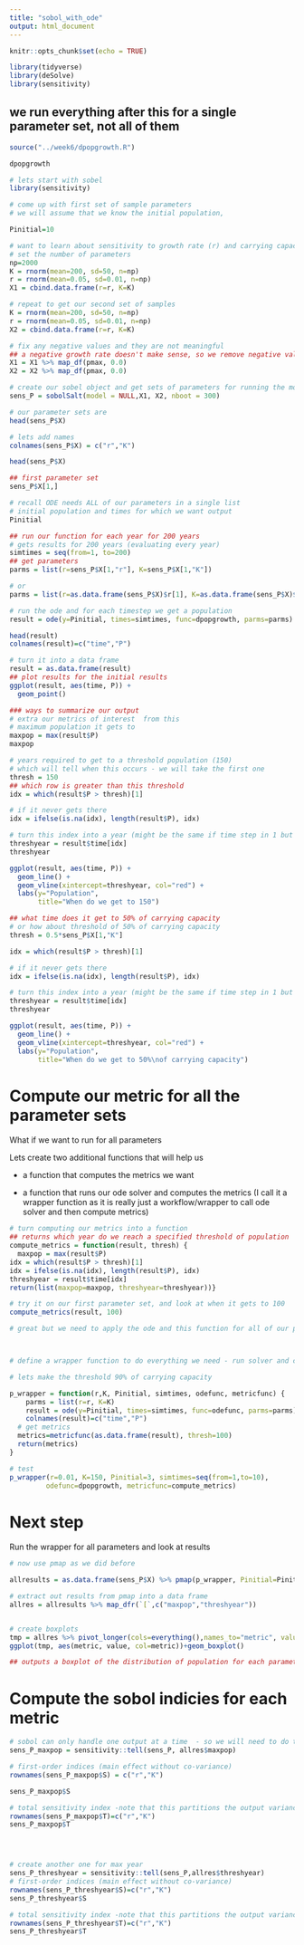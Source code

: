```yaml
---
title: "sobol_with_ode"
output: html_document
---
```


```r
knitr::opts_chunk$set(echo = TRUE)

library(tidyverse)
library(deSolve)
library(sensitivity)
```


## we run everything after this for a single parameter set, not all of them
```r
source("../week6/dpopgrowth.R")

dpopgrowth

# lets start with sobel 
library(sensitivity)

# come up with first set of sample parameters
# we will assume that we know the initial population,

Pinitial=10

# want to learn about sensitivity to growth rate (r) and carrying capacity 
# set the number of parameters
np=2000
K = rnorm(mean=200, sd=50, n=np)
r = rnorm(mean=0.05, sd=0.01, n=np)
X1 = cbind.data.frame(r=r, K=K)

# repeat to get our second set of samples
K = rnorm(mean=200, sd=50, n=np)
r = rnorm(mean=0.05, sd=0.01, n=np)
X2 = cbind.data.frame(r=r, K=K)

# fix any negative values and they are not meaningful
## a negative growth rate doesn't make sense, so we remove negative values from our parameter set
X1 = X1 %>% map_df(pmax, 0.0)
X2 = X2 %>% map_df(pmax, 0.0)

# create our sobel object and get sets of parameters for running the model
sens_P = sobolSalt(model = NULL,X1, X2, nboot = 300)

# our parameter sets are
head(sens_P$X)

# lets add names 
colnames(sens_P$X) = c("r","K")

head(sens_P$X)

## first parameter set
sens_P$X[1,]

# recall ODE needs ALL of our parameters in a single list 
# initial population and times for which we want output 
Pinitial

## run our function for each year for 200 years
# gets results for 200 years (evaluating every year)
simtimes = seq(from=1, to=200)
## get parameters
parms = list(r=sens_P$X[1,"r"], K=sens_P$X[1,"K"])

# or
parms = list(r=as.data.frame(sens_P$X)$r[1], K=as.data.frame(sens_P$X)$K[1])

# run the ode and for each timestep we get a population
result = ode(y=Pinitial, times=simtimes, func=dpopgrowth, parms=parms)

head(result)
colnames(result)=c("time","P")

# turn it into a data frame
result = as.data.frame(result)
## plot results for the initial results
ggplot(result, aes(time, P)) + 
  geom_point()

### ways to summarize our output
# extra our metrics of interest  from this
# maximum population it gets to
maxpop = max(result$P)
maxpop

# years required to get to a threshold population (150)
# which will tell when this occurs - we will take the first one
thresh = 150
## which row is greater than this threshold
idx = which(result$P > thresh)[1]

# if it never gets there
idx = ifelse(is.na(idx), length(result$P), idx)

# turn this index into a year (might be the same if time step in 1 but just in case it isn't)
threshyear = result$time[idx]
threshyear

ggplot(result, aes(time, P)) + 
  geom_line() + 
  geom_vline(xintercept=threshyear, col="red") + 
  labs(y="Population", 
       title="When do we get to 150")

## what time does it get to 50% of carrying capacity
# or how about threshold of 50% of carrying capacity
thresh = 0.5*sens_P$X[1,"K"]

idx = which(result$P > thresh)[1]

# if it never gets there
idx = ifelse(is.na(idx), length(result$P), idx)

# turn this index into a year (might be the same if time step in 1 but just in case it isn't)
threshyear = result$time[idx]
threshyear

ggplot(result, aes(time, P)) + 
  geom_line() + 
  geom_vline(xintercept=threshyear, col="red") + 
  labs(y="Population", 
       title="When do we get to 50%\nof carrying capacity")

```
# Compute our metric for all the parameter sets

What if we want to run for all parameters

Lets create two additional functions that will help us

* a function that computes the metrics we want

* a function that runs our ode solver and computes the metrics (I call it a wrapper function as it is really just a workflow/wrapper to call ode solver and then compute metrics)
```r
# turn computing our metrics into a function
## returns which year do we reach a specified threshold of population
compute_metrics = function(result, thresh) {
  maxpop = max(result$P)
idx = which(result$P > thresh)[1]
idx = ifelse(is.na(idx), length(result$P), idx)
threshyear = result$time[idx]
return(list(maxpop=maxpop, threshyear=threshyear))}

# try it on our first parameter set, and look at when it gets to 100
compute_metrics(result, 100)

# great but we need to apply the ode and this function for all of our parameters



# define a wrapper function to do everything we need - run solver and compute metrics - and send back results for each parameter

# lets make the threshold 90% of carrying capacity

p_wrapper = function(r,K, Pinitial, simtimes, odefunc, metricfunc) {
    parms = list(r=r, K=K)
    result = ode(y=Pinitial, times=simtimes, func=odefunc, parms=parms) 
    colnames(result)=c("time","P")
  # get metrics
  metrics=metricfunc(as.data.frame(result), thresh=100)
  return(metrics)
}

# test
p_wrapper(r=0.01, K=150, Pinitial=3, simtimes=seq(from=1,to=10),
         odefunc=dpopgrowth, metricfunc=compute_metrics)
```



# Next step

Run the wrapper for all parameters and look at results


```r
# now use pmap as we did before

allresults = as.data.frame(sens_P$X) %>% pmap(p_wrapper, Pinitial=Pinitial, simtimes=simtimes, odefunc=dpopgrowth, metricfunc=compute_metrics)

# extract out results from pmap into a data frame
allres = allresults %>% map_dfr(`[`,c("maxpop","threshyear"))


# create boxplots
tmp = allres %>% pivot_longer(cols=everything(),names_to="metric", values_to="value")
ggplot(tmp, aes(metric, value, col=metric))+geom_boxplot()

## outputs a boxplot of the distribution of population for each parameter set, as well as the the distribution of the years in which the population passes the specified threshold, which is 90% of the carrying capacity
```

# Compute the sobol indicies for each metric

```r
# sobol can only handle one output at a time  - so we will need to do them separately
sens_P_maxpop = sensitivity::tell(sens_P, allres$maxpop)

# first-order indices (main effect without co-variance)
rownames(sens_P_maxpop$S) = c("r","K")

sens_P_maxpop$S

# total sensitivity index -note that this partitions the output variance 
rownames(sens_P_maxpop$T)=c("r","K")
sens_P_maxpop$T




# create another one for max year
sens_P_threshyear = sensitivity::tell(sens_P,allres$threshyear)
# first-order indices (main effect without co-variance)
rownames(sens_P_threshyear$S)=c("r","K")
sens_P_threshyear$S

# total sensitivity index -note that this partitions the output variance - so values sum to 1
rownames(sens_P_threshyear$T)=c("r","K")
sens_P_threshyear$T

```

